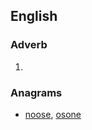 ==English==

===Adverb===
{{head|en|adverb}}

# {{obsolete spelling of|soon|lang=en}}

===Anagrams===
* [[noose#English|noose]], [[osone#English|osone]]
